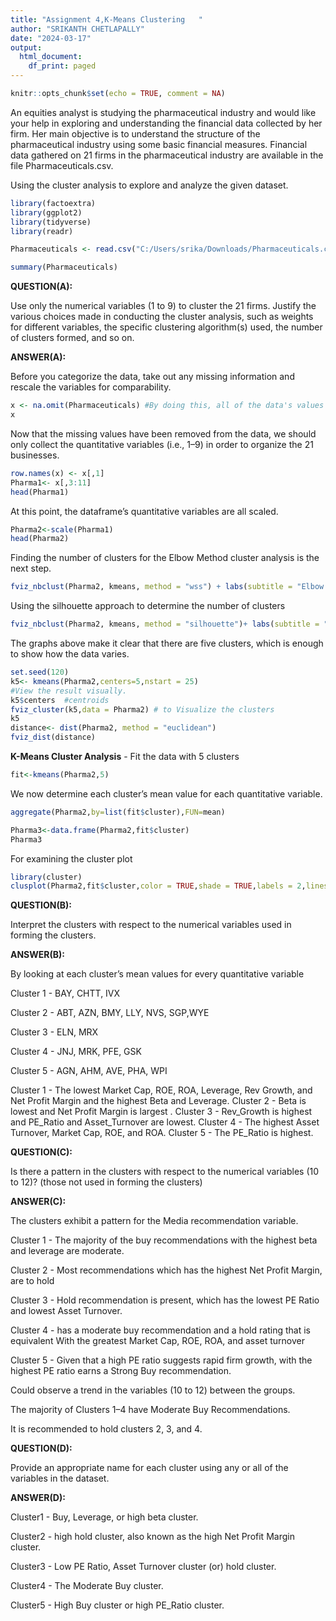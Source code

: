 ---
title: "Assignment 4,K-Means Clustering   "
author: "SRIKANTH CHETLAPALLY"
date: "2024-03-17"
output:
  html_document:
    df_print: paged
---

```{r setup, include=TRUE}
knitr::opts_chunk$set(echo = TRUE, comment = NA)
```

An equities analyst is studying the pharmaceutical industry and would like your help in exploring and understanding
the financial data collected by her firm. Her main objective is to understand the structure of the pharmaceutical
industry using some basic financial measures. Financial data gathered on 21 firms in the pharmaceutical industry are
available in the file Pharmaceuticals.csv.

Using the cluster analysis to explore and analyze the given dataset.

```{r}

library(factoextra)
library(ggplot2)
library(tidyverse)
library(readr)

Pharmaceuticals <- read.csv("C:/Users/srika/Downloads/Pharmaceuticals.csv")

summary(Pharmaceuticals)

```

**QUESTION(A):**

Use only the numerical variables (1 to 9) to cluster the 21 firms. Justify the various choices made in conducting the cluster analysis, such as weights for different variables, the specific clustering algorithm(s) used, the number of clusters formed, and so on.

**ANSWER(A):**

Before you categorize the data, take out any missing information and rescale the variables for comparability.

```{r}
x <- na.omit(Pharmaceuticals) #By doing this, all of the data's values that are missing will be eliminated.
x
```

Now that the missing values have been removed from the data, we should only collect the quantitative variables (i.e., 1–9) in order to organize the 21 businesses.

```{r}
row.names(x) <- x[,1]
Pharma1<- x[,3:11]
head(Pharma1)
```

At this point, the dataframe's quantitative variables are all scaled.

```{r}
Pharma2<-scale(Pharma1)
head(Pharma2)
```

Finding the number of clusters for the Elbow Method cluster analysis is the next step.

```{r}
fviz_nbclust(Pharma2, kmeans, method = "wss") + labs(subtitle = "Elbow Method")
```

Using the silhouette approach to determine the number of clusters

```{r}
fviz_nbclust(Pharma2, kmeans, method = "silhouette")+ labs(subtitle = "Silhouette Method")
```

The graphs above make it clear that there are five clusters, which is enough to show how the data varies.

```{r}
set.seed(120)
k5<- kmeans(Pharma2,centers=5,nstart = 25) 
#View the result visually.
k5$centers  #centroids
fviz_cluster(k5,data = Pharma2) # to Visualize the clusters
k5
distance<- dist(Pharma2, method = "euclidean")
fviz_dist(distance)
```

**K-Means Cluster Analysis** - Fit the data with 5 clusters

```{r}
fit<-kmeans(Pharma2,5)
```

We now determine each cluster's mean value for each quantitative variable.

```{r}
aggregate(Pharma2,by=list(fit$cluster),FUN=mean)
```

```{r}
Pharma3<-data.frame(Pharma2,fit$cluster)
Pharma3
```

For examining the cluster plot

```{r}
library(cluster)
clusplot(Pharma2,fit$cluster,color = TRUE,shade = TRUE,labels = 2,lines = 0)
```

**QUESTION(B):**

Interpret the clusters with respect to the numerical variables used in forming the clusters.

**ANSWER(B):**

By looking at each cluster's mean values for every quantitative variable

Cluster 1 - BAY, CHTT, IVX

Cluster 2 - ABT, AZN, BMY, LLY, NVS, SGP,WYE

Cluster 3 - ELN, MRX

Cluster 4 - JNJ, MRK, PFE, GSK

Cluster 5 - AGN, AHM, AVE, PHA, WPI

Cluster 1 - The lowest Market Cap, ROE, ROA, Leverage, Rev Growth, and Net Profit Margin and the highest Beta and Leverage.
Cluster 2 - Beta is lowest and Net Profit Margin is largest .
Cluster 3 - Rev_Growth is highest and PE_Ratio and Asset_Turnover are lowest.
Cluster 4 - The highest Asset Turnover, Market Cap, ROE, and ROA. 
Cluster 5 - The PE_Ratio is highest.

**QUESTION(C):** 

Is there a pattern in the clusters with respect to the numerical variables (10 to 12)? (those not used in forming the clusters)


**ANSWER(C):**

The clusters exhibit a pattern for the Media recommendation variable.

Cluster 1 - The majority of the buy recommendations with the highest beta and leverage are moderate.

Cluster 2 - Most recommendations which has the highest Net Profit Margin, are to hold

Cluster 3 - Hold recommendation is present, which has the lowest PE Ratio and lowest Asset Turnover.

Cluster 4 - has a moderate buy recommendation and a hold rating that is equivalent With the greatest Market Cap, ROE, ROA, and asset turnover

Cluster 5 - Given that a high PE ratio suggests rapid firm growth, with the highest PE ratio earns a Strong Buy recommendation.

Could observe a trend in the variables (10 to 12) between the groups.

The majority of Clusters 1–4 have Moderate Buy Recommendations.

It is recommended to hold clusters 2, 3, and 4.

                                                      
**QUESTION(D):**

Provide an appropriate name for each cluster using any or all of the variables in the dataset.

**ANSWER(D):**

Cluster1 - Buy, Leverage, or high beta cluster. 

Cluster2 - high hold cluster, also known as the high Net Profit Margin cluster.

Cluster3 - Low PE Ratio, Asset Turnover cluster (or) hold cluster.

Cluster4 - The Moderate Buy cluster.

Cluster5 - High Buy cluster or high PE_Ratio cluster.